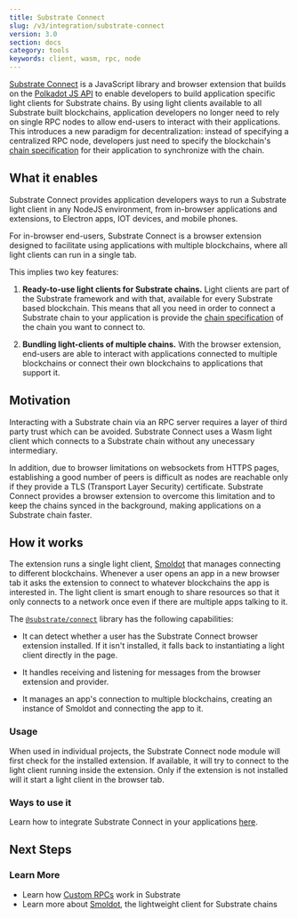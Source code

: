 ```yaml
---
title: Substrate Connect 
slug: /v3/integration/substrate-connect
version: 3.0 
section: docs
category: tools
keywords: client, wasm, rpc, node
---
```


[Substrate Connect](https://paritytech.github.io/substrate-connect/) is
a JavaScript library and browser extension that builds on the [Polkadot JS 
API](/v3/integration/polkadot-js#polkadot-js-api) to enable developers to build application 
specific light clients for Substrate chains. By using light clients available to all 
Substrate built blockchains, application developers no longer need to rely on single RPC 
nodes to allow end-users to interact with their applications. This introduces 
a new paradigm for decentralization: instead of specifying a centralized RPC node, developers 
just need to specify the blockchain's [chain specification](/v3/runtime/chain-specs) for 
their application to synchronize with the chain.


## What it enables

Substrate Connect provides application developers ways to run a Substrate light client in any 
NodeJS environment, from in-browser applications and extensions, to Electron apps, 
IOT devices, and mobile phones.

For in-browser end-users, Substrate Connect is a browser extension designed to facilitate 
using applications with multiple blockchains, where all light clients can run in a single tab. 

This implies two key features:

1. **Ready-to-use light clients for Substrate chains.** Light clients are 
part of the Substrate framework and with that, available for every Substrate based blockchain. This 
means that all you need in order to connect a Substrate chain to your application is provide the
[chain specification](/v3/runtime/chain-specs) of the chain you want to connect to.

2. **Bundling light-clients of multiple chains.** With the browser extension, end-users are able to 
interact with applications connected to multiple blockchains or connect their own blockchains to
applications that support it.

## Motivation

Interacting with a Substrate chain via an RPC server requires a layer of third party trust which
can be avoided. Substrate Connect uses a Wasm light client which connects to a Substrate chain
without any unecessary intermediary.

In addition, due to browser limitations on websockets from HTTPS pages, establishing a good number of peers
is difficult as nodes are reachable only if they provide a TLS (Transport Layer Security) certificate. 
Substrate Connect provides a browser extension to overcome this limitation and to keep the chains synced in
the background, making applications on a Substrate chain faster.

## How it works

The extension runs a single light client, [Smoldot](https://github.com/paritytech/smoldot) that
manages connecting to different blockchains. Whenever a user opens an app in a new browser tab it
asks the extension to connect to whatever blockchains the app is interested in. The light client is
smart enough to share resources so that it only connects to a network once even if there are
multiple apps talking to it.

The [`@substrate/connect`](https://www.npmjs.com/package/@substrate/connect) library has the following 
capabilities:

- It can detect whether a user has the Substrate Connect browser extension installed. If it 
isn't installed, it falls back to instantiating a light client directly in the page.

- It handles receiving and listening for messages from the browser extension and provider.

- It manages an app's connection to multiple blockchains, creating an instance of Smoldot 
and connecting the app to it.

### Usage

When used in individual projects, the Substrate Connect node module will first check for the
installed extension. If available, it will try to connect to the light client running inside the
extension. Only if the extension is not installed will it start a light client in the browser tab.

### Ways to use it 

Learn how to integrate Substrate Connect in your applications [here](https://paritytech.github.io/substrate-connect/).

## Next Steps

### Learn More

- Learn how [Custom RPCs](/v3/runtime/custom-rpcs) work in Substrate 
- Learn more about [Smoldot](https://github.com/paritytech/smoldot), the lightweight client for Substrate chains

